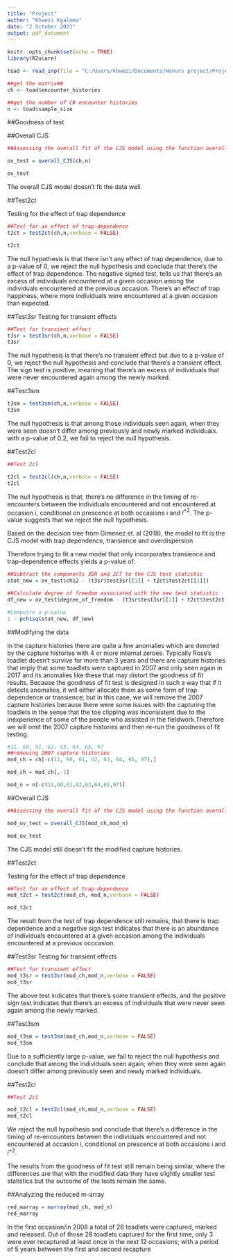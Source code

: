 ---
title: "Project"
author: "Khwezi Kgalema"
date: "2 October 2021"
output: pdf_document
---

```{r setup, include=FALSE,echo=FALSE,message=FALSE}
knitr::opts_chunk$set(echo = TRUE)
library(R2ucare)

toad <- read_inp(file = "C:/Users/Khwezi/Documents/Honors project/Project data/Rose.inp")

##get the matrix##
ch <- toad$encounter_histories

##get the number of CR encounter histories
n <- toad$sample_size
```

##Goodness of test

##Overall CJS
```{r,echo=FALSE,message=FALSE,warning=FALSE}

##Assessing the overall fit of the CJS model using the function overall_CJS

ov_test = overall_CJS(ch,n)

ov_test
```
The overall CJS model doesn't fit the data well.


##Test2ct

Testing for the effect of trap dependence
```{r test2ct, echo=FALSE, message=FALSE,warning=FALSE}
##Test for an effect of trap-dependence
t2ct = test2ct(ch,n,verbose = FALSE)

t2ct
```

The null hypothesis is that there isn't any effect of trap dependence; due to a p-value of 0, we reject the null hypothesis and conclude that there's the effect of trap dependence. The negative signed test, tells us that there's an excess of individuals encountered at a given occasion among the individuals encountered at the previous occasion. There's an effect of trap happiness, where more individuals were encountered at a given occasion than expected.




##Test3sr
Testing for transient effects
```{r test3sr, echo=FALSE,message=FALSE,warning=FALSE}
##Test for transient effect
t3sr = test3sr(ch,n,verbose = FALSE)
t3sr

```
The null hypothesis is that there's no transient effect but due to a p-value of 0, we reject the null hypothesis and conclude that there's a transient effect. The sign test is positive, meaning that there's an excess of individuals that were never encountered again among the newly marked. 

##Test3sm

```{r test3sm, echo=FALSE,message=FALSE,warning=FALSE}
t3sm = test3sm(ch,n,verbose = FALSE)
t3sm

```
The null hypothesis is that among those individuals seen again, when they were seen doesn't differ among previously and newly marked individuals. with a p-value of 0.2, we fail to reject the null hypothesis.


##Test2cl

```{r test2cl, echo=FALSE,message=FALSE,warning=FALSE}
##Test 2cl

t2cl = test2cl(ch,n,verbose = FALSE)
t2cl

```

The null hypothesis is that, there's no difference in the timing of re-encounters between the individuals encountered and not encountered at occasion i, conditional on prescence at both occasions i and $i^{+2}$. The p-value suggests that we reject the null hypothesis.


Based on the decision tree from Gimenez et. al (2018), the model to fit is the CJS model with trap dependence, transience and overdispersion

Therefore trying to fit a new model that only incorporates transience and trap-dependence effects yields a p-value of:
```{r echo=FALSE,message=FALSE}
##Subtract the components 3SR and 2CT to the CJS test statistic
stat_new = ov_test$chi2 - (t3sr$test3sr[[1]] + t2ct$test2ct[[1]])

##Calculate degree of freedom associated with the new test statistic
df_new = ov_test$degree_of_freedom - (t3sr$test3sr[[2]] + t2ct$test2ct[[2]])

#Computre a p-value
1 - pchisq(stat_new, df_new)
```

##Modifying the data

In the capture histories there are quite a few anomalies which are denoted by the capture histories with 4 or more internal zeroes. Typically Rose's toadlet doesn't survive for more than 3 years and there are capture histories that imply that some toadlets were captured in 2007 and only seen again in 2017 and its anomalies like these that may distort the goodness of fit results. Because the goodness of fit test is designed in such a way that if it detects anomalies, it will either allocate them as some form of trap dependence or transience; but in this case, we will remove the 2007 capture histories because there were some issues with the capturing the toadlets in the sense that the toe clipping was inconsistent due to the inexperience of some of the people who assisted in the fieldwork.Therefore we will omit the 2007 capture histories and then re-run the goodness of fit testing.


```{r modifying, echo=FALSE,message=FALSE,warning=FALSE}

#11, 60, 61, 62, 63, 64, 65, 97
##removing 2007 capture histories
mod_ch = ch[-c(11, 60, 61, 62, 63, 64, 65, 97),]

mod_ch = mod_ch[,-1]

mod_n = n[-c(11,60,61,62,63,64,65,97)]
```


##Overall CJS
```{r,echo=FALSE,message=FALSE,warning=FALSE}

##Assessing the overall fit of the CJS model using the function overall_CJS

mod_ov_test = overall_CJS(mod_ch,mod_n)

mod_ov_test

```


The CJS model still doesn't fit the modified capture histories.

##Test2ct

Testing for the effect of trap dependence
```{r mtest2ct, echo=FALSE, message=FALSE,warning=FALSE}
##Test for an effect of trap-dependence
mod_t2ct = test2ct(mod_ch, mod_n,verbose = FALSE)

mod_t2ct
```


The result from the test of trap dependence still remains, that there is trap dependence and a negative sign test indicates that there is an abundance of individuals encountered at a given occasion among the individuals encountered at a previous occcasion.


##Test3sr
Testing for transient effects
```{r mtest3sr, echo=FALSE,message=FALSE,warning=FALSE}
##Test for transient effect
mod_t3sr = test3sr(mod_ch,mod_n,verbose = FALSE)
mod_t3sr

```

The above test indicates that there's some transient effects, and the positive sign test indicates that there's an excess of individuals that were never seen again among the newly marked. 


##Test3sm

```{r mtest3sm, echo=FALSE,message=FALSE,warning=FALSE}
mod_t3sm = test3sm(mod_ch,mod_n,verbose = FALSE)
mod_t3sm

```

Due to a sufficiently large p-value, we fail to reject the null hypothesis and conclude that among the individuals seen again; when they were seen again doesn't differ among previously seen and newly marked individuals.

##Test2cl

```{r mtest2cl, echo=FALSE,message=FALSE,warning=FALSE}
##Test 2cl

mod_t2cl = test2cl(mod_ch,mod_n,verbose = FALSE)
mod_t2cl


```


We reject the null hypothesis and conclude that there's a difference in the timing of re-encounters between the individuals encountered and not encountered at occasion i, conditional on prescence at both occasions i and $i^{+2}$. 

The results from the goodness of fit test still remain being similar, where the differences are that with the modified data they have slightly smaller test statistics but the outcome of the tests remain the same. 

##Analyzing the reduced m-array
```{r mreduced marray, echo=FALSE,message=FALSE,warning=FALSE}
red_marray = marray(mod_ch, mod_n)
red_marray
```

In the first occasion/in 2008 a total of 28 toadlets were captured, marked and released. Out of those 28 toadlets captured for the first time, only 3 were ever recaptured at least once in the next 12 occasions; with a period of 5 years between the first and second recapture